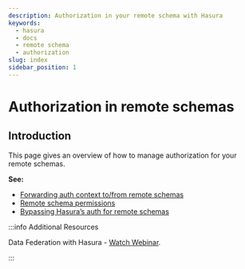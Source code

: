 ```yaml
---
description: Authorization in your remote schema with Hasura
keywords:
  - hasura
  - docs
  - remote schema
  - authorization
slug: index
sidebar_position: 1
---
```


# Authorization in remote schemas

## Introduction

This page gives an overview of how to manage authorization for your remote schemas.

**See:**

- [Forwarding auth context to/from remote schemas](/remote-schemas/auth/remote-schema-forward-auth.mdx)
- [Remote schema permissions](/remote-schemas/auth/remote-schema-permissions.mdx)
- [Bypassing Hasura’s auth for remote schemas](/remote-schemas/auth/remote-schema-bypass-auth.mdx)

:::info Additional Resources

Data Federation with Hasura - [Watch Webinar](https://hasura.io/events/webinar/data-federation-hasura-graphql/?pg=docs&plcmt=body&cta=watch-webinar&tech=).

:::
